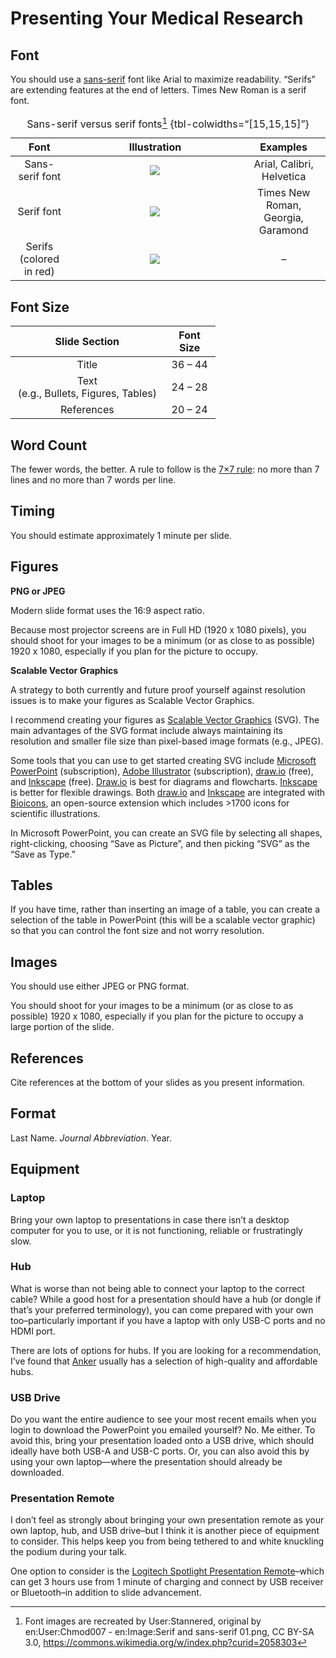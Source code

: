 # Presenting Your Medical Research {.unnumbered}

## Font

You should use a [sans-serif](https://en.wikipedia.org/wiki/Sans-serif) font like Arial to maximize readability. "Serifs" are extending features at the end of letters. Times New Roman is a serif font.

|        **Font**         |                             **Illustration**                             |            **Examples**            |
|:-----------------------:|:------------------------------------------------------------------------:|:----------------------------------:|
|     Sans-serif font     | ![](images/presenting-your-medical-research/Serif_and_sans-serif_01.png) |     Arial, Calibri, Helvetica      |
|       Serif font        | ![](images/presenting-your-medical-research/Serif_and_sans-serif_02.png) | Times New Roman, Georgia, Garamond |
| Serifs (colored in red) | ![](images/presenting-your-medical-research/Serif_and_sans-serif_03.png) |                 --                 |

: Sans-serif versus serif fonts[^presenting-your-medical-research-1] {tbl-colwidths="\[15,15,15\]"}

[^presenting-your-medical-research-1]: Font images are recreated by User:Stannered, original by en:User:Chmod007 - en:Image:Serif and sans-serif 01.png, CC BY-SA 3.0, <https://commons.wikimedia.org/w/index.php?curid=2058303>

## Font Size

+----------------------------------+-----------+
| Slide Section                    | Font Size |
+:================================:+:=========:+
| Title                            | 36 -- 44  |
+----------------------------------+-----------+
| Text\                            | 24 -- 28  |
| (e.g., Bullets, Figures, Tables) |           |
+----------------------------------+-----------+
| References                       | 20 -- 24  |
+----------------------------------+-----------+

## Word Count

The fewer words, the better. A rule to follow is the [7×7 rule](https://blog.hubspot.com/marketing/7x7-rule-powerpoint): no more than 7 lines and no more than 7 words per line.

## Timing

You should estimate approximately 1 minute per slide.

## Figures

**PNG or JPEG**

Modern slide format uses the 16:9 aspect ratio.

Because most projector screens are in Full HD (1920 x 1080 pixels), you should shoot for your images to be a minimum (or as close to as possible) 1920 x 1080, especially if you plan for the picture to occupy.

**Scalable Vector Graphics**

A strategy to both currently and future proof yourself against resolution issues is to make your figures as Scalable Vector Graphics.

I recommend creating your figures as [Scalable Vector Graphics](https://en.wikipedia.org/wiki/SVG) (SVG). The main advantages of the SVG format include always maintaining its resolution and smaller file size than pixel-based image formats (e.g., JPEG).

Some tools that you can use to get started creating SVG include [Microsoft PowerPoint](https://www.microsoft.com/en-us/microsoft-365/powerpoint) (subscription), [Adobe Illustrator](https://www.adobe.com/products/illustrator.html) (subscription), [draw.io](https://www.drawio.com) (free), and [Inkscape](https://inkscape.org) (free). [Draw.io](https://www.drawio.com) is best for diagrams and flowcharts. [Inkscape](https://inkscape.org) is better for flexible drawings. Both [draw.io](https://www.drawio.com) and [Inkscape](https://inkscape.org) are integrated with [Bioicons](https://bioicons.com/extensions/), an open-source extension which includes \>1700 icons for scientific illustrations.

In Microsoft PowerPoint, you can create an SVG file by selecting all shapes, right-clicking, choosing "Save as Picture", and then picking "SVG" as the "Save as Type."

## Tables

If you have time, rather than inserting an image of a table, you can create a selection of the table in PowerPoint (this will be a scalable vector graphic) so that you can control the font size and not worry resolution.

## Images

You should use either JPEG or PNG format.

You should shoot for your images to be a minimum (or as close to as possible) 1920 x 1080, especially if you plan for the picture to occupy a large portion of the slide.

## References

Cite references at the bottom of your slides as you present information.

::: callout-note
## Format

Last Name. *Journal Abbreviation*. Year.
:::

## Equipment

### Laptop

Bring your own laptop to presentations in case there isn't a desktop computer for you to use, or it is not functioning, reliable or frustratingly slow.

### Hub

What is worse than not being able to connect your laptop to the correct cable? While a good host for a presentation should have a hub (or dongle if that's your preferred terminology), you can come prepared with your own too--particularly important if you have a laptop with only USB-C ports and no HDMI port.

There are lots of options for hubs. If you are looking for a recommendation, I've found that [Anker](https://www.anker.com) usually has a selection of high-quality and affordable hubs.

### USB Drive

Do you want the entire audience to see your most recent emails when you login to download the PowerPoint you emailed yourself? No. Me either. To avoid this, bring your presentation loaded onto a USB drive, which should ideally have both USB-A and USB-C ports. Or, you can also avoid this by using your own laptop—where the presentation should already be downloaded.

### Presentation Remote

I don't feel as strongly about bringing your own presentation remote as your own laptop, hub, and USB drive--but I think it is another piece of equipment to consider. This helps keep you from being tethered to and white knuckling the podium during your talk.

One option to consider is the [Logitech Spotlight Presentation Remote](https://www.logitech.com/en-us/products/presenters/spotlight-presentation-remote.910-004654.html?utm_source=Google&utm_medium=Paid-Search&utm_campaign=DEPT_FY25_QX_USA_LO_Logi_DTX-Logitech-Search-Product_Google_na&gad_source=1&gbraid=0AAAAADDQ2OxlZEEEm1pbmGeQwBy2tp5qP&gclid=Cj0KCQjwkdO0BhDxARIsANkNcrdav5PZi0zNNl3VzdVBl2UsY7yWd8urzGp4BmCxaR5VFOXlgY70Tf0aAh3zEALw_wcB)--which can get 3 hours use from 1 minute of charging and connect by USB receiver or Bluetooth--in addition to slide advancement.
